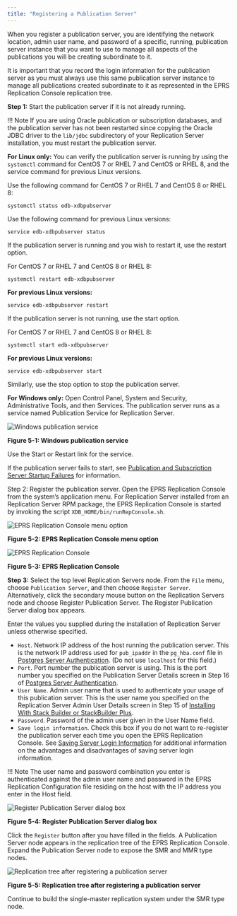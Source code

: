 ```yaml
---
title: "Registering a Publication Server"
---
```


<div id="registering_publication_server" class="registered_link"></div>

When you register a publication server, you are identifying the network location, admin user name, and password of a specific, running, publication server instance that you want to use to manage all aspects of the publications you will be creating subordinate to it.

It is important that you record the login information for the publication server as you must always use this same publication server instance to manage all publications created subordinate to it as represented in the EPRS Replication Console replication tree.

**Step 1:** Start the publication server if it is not already running.

!!! Note
    If you are using Oracle publication or subscription databases, and the publication server has not been restarted since copying the Oracle JDBC driver to the `lib/jdbc` subdirectory of your Replication Server installation, you must restart the publication server.

**For Linux only:** You can verify the publication server is running by using the `systemctl` command for CentOS 7 or RHEL 7 and CentOS or RHEL 8, and the service command for previous Linux versions.

Use the following command for CentOS 7 or RHEL 7 and CentOS 8 or RHEL 8:

```text
systemctl status edb-xdbpubserver
```

Use the following command for previous Linux versions:

```text
service edb-xdbpubserver status
```

If the publication server is running and you wish to restart it, use the restart option.

For CentOS 7 or RHEL 7 and CentOS 8 or RHEL 8:

```text
systemctl restart edb-xdbpubserver
```

**For previous Linux versions:**

```text
service edb-xdbpubserver restart
```

If the publication server is not running, use the start option.

For CentOS 7 or RHEL 7 and CentOS 8 or RHEL 8:

```text
systemctl start edb-xdbpubserver
```

**For previous Linux versions:**

```text
service edb-xdbpubserver start
```

Similarly, use the stop option to stop the publication server.

**For Windows only:** Open Control Panel, System and Security, Administrative Tools, and then Services. The publication server runs as a service named Publication Service for Replication Server.

![Windows publication service](../../images/image65.png)

**Figure 5-1: Windows publication service**

Use the Start or Restart link for the service.

If the publication server fails to start, see [Publication and Subscription Server Startup Failures](../../10_appendix/03_resolving_problems/02_where_to_look_for_errors/#pub_and_sub_startup_failures) for information.

Step 2: Register the publication server. Open the EPRS Replication Console from the system’s application menu. For Replication Server installed from an Replication Server RPM package, the EPRS Replication Console is started by invoking the script `XDB_HOME/bin/runRepConsole.sh`.

![EPRS Replication Console menu option](../../images/image66.png)

**Figure 5-2: EPRS Replication Console menu option**

![EPRS Replication Console](../../images/image67.png)

**Figure 5-3: EPRS Replication Console**

**Step 3:** Select the top level Replication Servers node. From the `File` menu, choose `Publication Server`, and then choose `Register Server`. Alternatively, click the secondary mouse button on the Replication Servers node and choose Register Publication Server. The Register Publication Server dialog box appears.

Enter the values you supplied during the installation of Replication Server unless otherwise specified.

-   `Host`. Network IP address of the host running the publication server. This is the network IP address used for `pub_ipaddr` in the `pg_hba.conf` file in [Postgres Server Authentication](../01_prerequisites/06_verifying_host_accessibility/#postgres_server_auth). (Do not use `localhost` for this field.)
-   `Port`. Port number the publication server is using. This is the port number you specified on the Publication Server Details screen in Step 16 of [Postgres Server Authentication](../../03_installation/01_installing_with_stackbuilder/#installing_with_stackbuilder).
-   `User Name`. Admin user name that is used to authenticate your usage of this publication server. This is the user name you specified on the Replication Server Admin User Details screen in Step 15 of [Installing With Stack Builder or StackBuilder Plus](../../03_installation/01_installing_with_stackbuilder/#installing_with_stackbuilder).
-   `Password`. Password of the admin user given in the User Name field.
-   `Save login information`. Check this box if you do not want to re-register the publication server each time you open the EPRS Replication Console. See [Saving Server Login Information](../../04_intro_xdb_console/#saving_server_login_info) for additional information on the advantages and disadvantages of saving server login information.

!!! Note
    The user name and password combination you enter is authenticated against the admin user name and password in the EPRS Replication Configuration file residing on the host with the IP address you enter in the Host field.

![Register Publication Server dialog box](../../images/image63.png)

**Figure 5-4: Register Publication Server dialog box**

Click the `Register` button after you have filled in the fields. A Publication Server node appears in the replication tree of the EPRS Replication Console. Expand the Publication Server node to expose the SMR and MMR type nodes.

![Replication tree after registering a publication server](../../images/image68.png)

**Figure 5-5: Replication tree after registering a publication server**

Continue to build the single-master replication system under the SMR type node.

